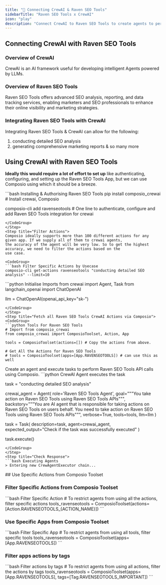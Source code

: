 ```yaml
---
title: "🚀 Connecting CrewAI & Raven SEO Tools"
sidebarTitle: "Raven SEO Tools x CrewAI"
icon: "play"
description: "Connect CrewAI to Raven SEO Tools to create agents to perform tasks using natural language"
---
```


## Connecting CrewAI with Raven SEO Tools

### Overview of CrewAI

CrewAI is an AI framework useful for developing intelligent Agents powered by LLMs.

### Overview of Raven SEO Tools

Raven SEO Tools offers advanced SEO analysis, reporting, and data tracking services, enabling marketers and SEO professionals to enhance their online visibility and marketing strategies.

### Integrating Raven SEO Tools with CrewAI

Integrating Raven SEO Tools & CrewAI can allow for the following:

1. conducting detailed SEO analysis
2. generating comprehensive marketing reports
& so many more

## Using CrewAI with Raven SEO Tools

<Steps>
<Step title="Setting Up the Environment">

**Ideally this would require a lot of effort to set up** like authenticating, configuring, and setting up the Raven SEO Tools App, but we can use Composio using which it should be a breeze.

<CodeGroup>
```bash Installing & Authorising Raven SEO Tools
pip install composio_crewai # Install crewai, Composio 

composio-cli add ravenseotools # One line to authenticate, configure and add Raven SEO Tools integration for crewai
```
</CodeGroup>
</Step>
<Step title="Filter Actions">
Composio ideally supports more than 100 different actions for any given app. If we supply all of them to crewai agents, 
the accuracy of the agent will be very low. So to get the highest accuracy, we need to filter the actions based on the 
use case.

<CodeGroup>
```bash Filter Specific Actions by Usecase
composio-cli get-actions ravenseotools "conducting detailed SEO analysis" --limit=10
```
</CodeGroup>

</Step>
<Step title="Import Base Packages">

<CodeGroup>
```python Initialise Imports
from crewai import Agent, Task
from langchain_openai import ChatOpenAI

llm = ChatOpenAI(openai_api_key="sk-<OPENAI KEY>")
```
</CodeGroup>
</Step>
<Step title="Fetch all Raven SEO Tools CrewAI Actions via Composio">
<CodeGroup>
```python Tools For Raven SEO Tools
# Import from composio_crewai
from composio_crewai import ComposioToolset, Action, App

tools = ComposioToolset(actions=[]) # Copy the actions from above. 

# Get All the Actions for Raven SEO Tools
# tools = ComposioToolset(apps=[App.RAVENSEOTOOLS]) # can use this as well
```
</CodeGroup>
</Step>
<Step title="Execute the Agent">
Create an agent and execute tasks to perform Raven SEO Tools API calls using Composio. 
<CodeGroup>
```python CrewAI Agent executes the task

task = "conducting detailed SEO analysis"

crewai_agent = Agent(
    role='Raven SEO Tools Agent',
    goal="""You take action on Raven SEO Tools using Raven SEO Tools APIs""",
    backstory="""You are AI agent that is responsible for taking actions on Raven SEO Tools on users behalf. You need to take action on Raven SEO Tools using Raven SEO Tools APIs""",
    verbose=True,
    tools=tools,
    llm=llm
)

task = Task(
    description=task,
    agent=crewai_agent,
    expected_output="Check if the task was successfully executed"
)

task.execute()
```
</CodeGroup>
</Step>
<Step title="Check Response">
```bash Executing Agents
> Entering new CrewAgentExecutor chain...
```
</Step>
</Steps>
## Use Specific Actions from Composio Toolset

### Filter Specific Actions from Composio Toolset

<CodeGroup>
```bash Filter Specific Action
# To restrict agents from using all the actions, filter specific actions
tools_ravenseotools = ComposioToolset(actions=[Action.RAVENSEOTOOLS_{ACTION_NAME}])
```
</CodeGroup>

### Use Specific Apps from Composio Toolset
<CodeGroup>
```bash Filter Specific App
# To restrict agents from using all tools, filter specific tools
tools_ravenseotools = ComposioToolset(apps=[App.RAVENSEOTOOLS])
```
</CodeGroup>

### Filter apps actions by tags 
<CodeGroup>
```bash Filter actions by tags
# To restrict agents from using all actions, filter the actions by tags
tools_ravenseotools = ComposioToolset(apps=[App.RAVENSEOTOOLS], tags=[Tag.RAVENSEOTOOLS_IMPORTANT])
```
</CodeGroup>